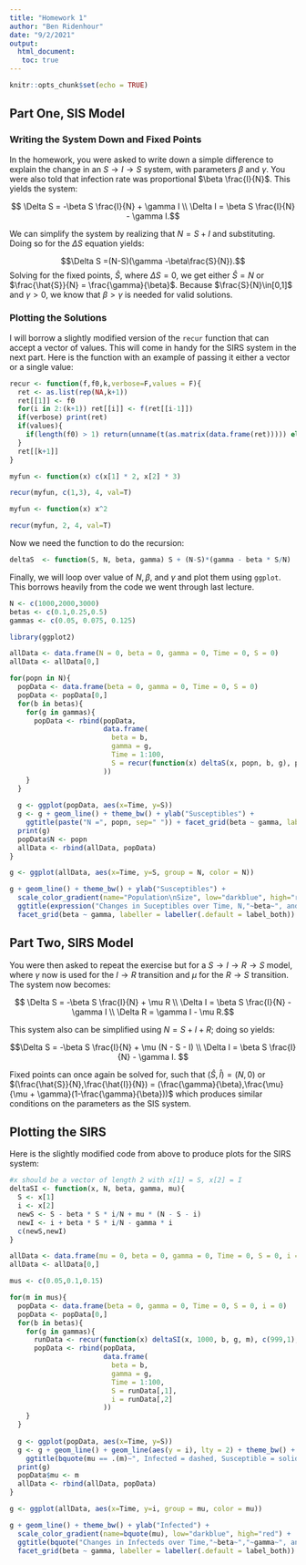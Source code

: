 ```yaml
---
title: "Homework 1"
author: "Ben Ridenhour"
date: "9/2/2021"
output: 
  html_document:
   toc: true
---
```


```r
knitr::opts_chunk$set(echo = TRUE)
```

## Part One, SIS Model
### Writing the System Down and Fixed Points
In the homework, you were asked to write down a simple difference to explain the change in an $S \rightarrow I \rightarrow S$ system, with parameters $\beta$ and $\gamma$. You were also told that infection rate was proportional $\beta \frac{I}{N}$. This yields the system:

$$ \Delta S = -\beta S \frac{I}{N} + \gamma I \\
\Delta I =  \beta S \frac{I}{N} - \gamma I.$$

We can simplify the system by realizing that $N = S + I$ and substituting. Doing so for the $\Delta S$ equation yields:

$$\Delta S =(N-S)(\gamma -\beta\frac{S}{N}).$$
Solving for the fixed points, $\hat{S}$,  where $\Delta S = 0$, we get either $\hat{S} = N$ or $\frac{\hat{S}}{N} = \frac{\gamma}{\beta}$. Because $\frac{S}{N}\in[0,1]$ and $\gamma > 0$, we know that $\beta > \gamma$ is needed for valid solutions. 

### Plotting the Solutions

I will borrow a slightly modified version of the `recur` function that can accept a vector of values. This will come in handy for the SIRS system in the next part.  Here is the function with an example of passing it either a vector or a single value:

```r
recur <- function(f,f0,k,verbose=F,values = F){
  ret <- as.list(rep(NA,k+1))
  ret[[1]] <- f0
  for(i in 2:(k+1)) ret[[i]] <- f(ret[[i-1]])
  if(verbose) print(ret)
  if(values){
    if(length(f0) > 1) return(unname(t(as.matrix(data.frame(ret))))) else return(unlist(ret))
  } 
  ret[[k+1]]
}

myfun <- function(x) c(x[1] * 2, x[2] * 3)

recur(myfun, c(1,3), 4, val=T)

myfun <- function(x) x^2

recur(myfun, 2, 4, val=T)
```

Now we need the function to do the recursion:

```r
deltaS  <- function(S, N, beta, gamma) S + (N-S)*(gamma - beta * S/N)
```

Finally, we will loop over value of $N, \beta,$ and $\gamma$ and plot them using `ggplot`. This borrows heavily from the code we went through last lecture.

```r

N <- c(1000,2000,3000)
betas <- c(0.1,0.25,0.5)
gammas <- c(0.05, 0.075, 0.125)

library(ggplot2)

allData <- data.frame(N = 0, beta = 0, gamma = 0, Time = 0, S = 0)
allData <- allData[0,]

for(popn in N){
  popData <- data.frame(beta = 0, gamma = 0, Time = 0, S = 0)
  popData <- popData[0,]
  for(b in betas){
    for(g in gammas){
      popData <- rbind(popData,
                       data.frame(
                         beta = b,
                         gamma = g,
                         Time = 1:100,
                         S = recur(function(x) deltaS(x, popn, b, g), popn - 1, 100, val= T)[-1]
                       ))
    }
  }
    
  g <- ggplot(popData, aes(x=Time, y=S))
  g <- g + geom_line() + theme_bw() + ylab("Susceptibles") +
    ggtitle(paste("N =", popn, sep=" ")) + facet_grid(beta ~ gamma, labeller = labeller(.default = label_both))
  print(g)
  popData$N <- popn
  allData <- rbind(allData, popData)
}

g <- ggplot(allData, aes(x=Time, y=S, group = N, color = N))

g + geom_line() + theme_bw() + ylab("Susceptibles") + 
  scale_color_gradient(name="Population\nSize", low="darkblue", high="red") + 
  ggtitle(expression("Changes in Suceptibles over Time, N,"~beta~", and"~gamma)) + 
  facet_grid(beta ~ gamma, labeller = labeller(.default = label_both))
```

## Part Two, SIRS Model

You were then asked to repeat the exercise but for a $S \rightarrow I \rightarrow R \rightarrow S$ model, where $\gamma$ now is used for the $I \rightarrow R$ transition and $\mu$ for the $R \rightarrow S$ transition. The system now becomes:

$$ \Delta S = -\beta S \frac{I}{N} + \mu R \\
\Delta I =  \beta S \frac{I}{N} - \gamma I \\
\Delta R = \gamma I - \mu R.$$

This system also can be simplified using $N = S + I + R$; doing so yields:

$$\Delta S = -\beta S \frac{I}{N} + \mu (N - S - I) \\
\Delta I =  \beta S \frac{I}{N} - \gamma I.
$$

Fixed points can once again be solved for, such that $(\hat{S},\hat{I}) = (N,0)$ or $(\frac{\hat{S}}{N},\frac{\hat{I}}{N}) = (\frac{\gamma}{\beta},\frac{\mu}{\mu + \gamma}(1-\frac{\gamma}{\beta}))$
 which produces similar conditions on the parameters as the SIS system.

## Plotting the SIRS

Here is the slightly modified code from above to produce plots for the SIRS system:

```r
#x should be a vector of length 2 with x[1] = S, x[2] = I
deltaSI <- function(x, N, beta, gamma, mu){
  S <- x[1]
  i <- x[2]
  newS <- S - beta * S * i/N + mu * (N - S - i)
  newI <- i + beta * S * i/N - gamma * i
  c(newS,newI)
} 

allData <- data.frame(mu = 0, beta = 0, gamma = 0, Time = 0, S = 0, i = 0)
allData <- allData[0,]

mus <- c(0.05,0.1,0.15)

for(m in mus){
  popData <- data.frame(beta = 0, gamma = 0, Time = 0, S = 0, i = 0)
  popData <- popData[0,]
  for(b in betas){
    for(g in gammas){
      runData <- recur(function(x) deltaSI(x, 1000, b, g, m), c(999,1), 100, val= T)[-1,]
      popData <- rbind(popData,
                       data.frame(
                         beta = b,
                         gamma = g,
                         Time = 1:100,
                         S = runData[,1],
                         i = runData[,2]
                       ))
    }
  }
  
  g <- ggplot(popData, aes(x=Time, y=S))
  g <- g + geom_line() + geom_line(aes(y = i), lty = 2) + theme_bw() + ylab("Individuals") +
    ggtitle(bquote(mu == .(m)~", Infected = dashed, Susceptible = solid")) + facet_grid(beta ~ gamma, labeller = labeller(.default = label_both))
  print(g)
  popData$mu <- m
  allData <- rbind(allData, popData)
}

g <- ggplot(allData, aes(x=Time, y=i, group = mu, color = mu))

g + geom_line() + theme_bw() + ylab("Infected") + 
  scale_color_gradient(name=bquote(mu), low="darkblue", high="red") + 
  ggtitle(bquote("Changes in Infecteds over Time,"~beta~","~gamma~", and"~mu)) + 
  facet_grid(beta ~ gamma, labeller = labeller(.default = label_both))

```

